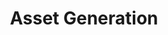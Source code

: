 ---
title: "Asset Generation"
description: "Generate 3D assets to add into your scene as placeholders"
---